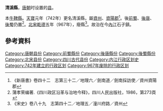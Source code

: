 '''清溪縣'''，[[唐朝|唐朝]]时设置的[[县|县]]。

本[[牛鞞縣|牛鞞縣]]。[[天宝_(唐朝)|天寶]]元年（742年）更名清溪縣，屬[[資州|資州]]、[[資陽郡|資陽郡]]<ref>《新唐書》卷四十二　志第三十二／地理六／劍南道／劍南採訪使／資州資陽郡</ref>。後[[前蜀|前蜀]]、[[後唐|後唐]]、[[後蜀|後蜀]]仍置<ref>蒲孝荣编著.《四川政区沿革与治地今释》，四川人民出版社，1986，第273頁</ref>。[[北宋|北宋]][[乾德_(北宋)|乾德]]五年（967年），廢縣<ref>《宋史》卷八十九　志第四十二／地理五／潼川府路／資州</ref>。故治在今[[內江|內江]]石子鎮。

== 參考資料 ==
{{reflist}}

{{四川行政区划小作品}}
[[Category:唐朝县份|Category:唐朝县份]]
[[Category:前蜀縣份|Category:前蜀縣份]]
[[Category:後唐縣份|Category:後唐縣份]]
[[Category:後蜀縣份|Category:後蜀縣份]]
[[Category:北宋县份|Category:北宋县份]]
[[Category:四川古代县份|Category:四川古代县份]]
[[Category:内江行政区划史|Category:内江行政区划史]]
[[Category:742年建立的行政区划|Category:742年建立的行政区划]]
[[Category:967年废除的行政区划|Category:967年废除的行政区划]]